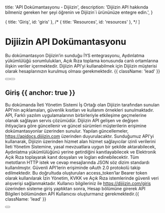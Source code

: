 

  title: 'API Dokümantasyonu - Dijiizin',
  description:
    'Dijiizin API hakkında bilmeniz gereken her şeyi öğrenin ve Dijiizin´i ürününüze entegre edin.',
}

  { title: 'Giriş', id: 'giris' },
  /* { title: 'Resources', id: 'resources' }, */
]

<HeroPattern />

# Dijiizin API Dokümantasyonu

Bu dokümantasyon Dijiizin’in sunduğu İYS entegrasyonu, Aydınlatma yükümlülüğü sorumlulukları, Açık Rıza toplama konusunda canlı ortamlarına ilişkin veriler içermektedir. Dijiizin API’yi kullanabilmek için Dijiizin müşterisi olarak hesaplarınızın kurulmuş olması gerekmektedir. {{ className: 'lead' }}

<div className="not-prose mb-16 mt-6 flex gap-3">
  <Button href="/hizli-baslangic" arrow="right" children="Hızlı Başlangıç" />
  <Button href="/tanimlar" variant="outline" children="Tanımlar" />
</div>

## Giriş {{ anchor: true }}

Bu dokümanda İleti Yönetim Sistemi İş Ortağı olan Dijiizin tarafından sunulan API'nin açıklamaları, güvenlik kısıtları ve kullanım örnekleri sunulmaktadır.
API, Farklı yazılım uygulamalarının birbirleriyle etkileşime geçmelerine olanak sağlayan servis çözümüdür.
Dijiizin API gelişen ve değişen ihtiyaçlara göre güncellenir ve güncel sürümleri müşterilerin  erişimine dokümantasyonlar üzerinden sunulur. Yapılan güncellemeler, https://apidocs.dijiizin.com üzerinden duyurulacaktır. Sunduğumuz API’yi kullanarak, Dijiizin üzerinden hizmet alan hizmet sağlayıcılar izinli verilerini İleti Yönetim Sistemine, yasal mevzuatlara uygun bir şekilde aktarabilecek, Aydınlatma yükümlülüğünü yerine getirdiğini kanıtlayabilecek ve Elektronik Açık Rıza toplayarak kanıt dosyaları ve logları edinebilecektir.
Tüm metotların HTTP istek ve cevap mesajlarında JSON söz dizim standardı kullanılmıştır. Güvenli API‘lerin erişiminde oAuth 2.0 protokolü takip edilmektedir. Bu doğrultuda oluşturulan access_token’lar Bearer token olarak kullanılarak İzin Yönetim, KVKK ve Açık Rıza istemlerinde güvenli veri alışverişi sağlanmaktadır. Kullanıcı bilgileriniz ile https://dijiizin.com/giris üzerinden sisteme giriş yaptıktan sonra, Hesap bölümüne girerek API Bilgileri bölümünden API Kullanıcısı oluşturmanız gerekmektedir.{{ className: 'lead' }}

<div className="not-prose">
  <Button
    href="https://dijiizin.com/user/api-bilgileri"
    variant="text"
    target="_blank"
    arrow="right"
    children="Api Kullanıcı Bilgilerinizi Alın"
  />
</div>


